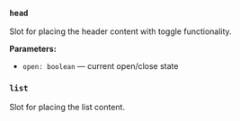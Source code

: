 ### `head`

Slot for placing the header content with toggle functionality.

**Parameters:**
- `open: boolean` — current open/close state

### `list`

Slot for placing the list content.
